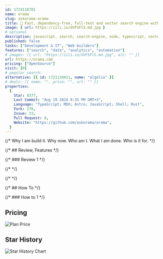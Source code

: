 ```yaml
---
id: 1724118701
name: orama
slug: askorama-orama
title: 🌌 Fast, dependency-free, full-text and vector search engine with typo tolerance, filters, facets, stemming, and more. Works with any JavaScript runtime, browser, server, service!
image: { url: https://iili.io/dVF5FlS.md.jpg }
# optional
description: javascript, search, search-engine, node, typescript, vector, data-structures, full-text, search-algorithm, typo-tolerance, vector-search, vector-database, vector-search-engine, algiorithm, vector-database-embedding,  ,
published: false
tasks: ["Development & IT", "Web builders"]
features: ["search", "data", "analytics", "automation"]
# images: [{ url: "https://iili.io/dVF5FlS.md.jpg", alt: "" }]
url: https://orama.com
pricing: ["OpenSource"]
visit: [0]
# popular_search:
alternative: [{ id: 1721134811, name: "algolia" }]
# deals: [{ name: "", price: "", url: "" }]
properties:
  {
    Star: 8377,
    Last Commit: "Aug 19 2024 9:35 PM GMT+3",
    Language: "TypeScript; MDX; Astro; JavaScript; Shell; Rust",
    Fork: 276,
    Issue: 33,
    Pull Request: 8,
    Website: "https://github.com/askorama/orama",
  }
---
```


{/* Why I am build it. Why now. Who am I. What I am done. Who is it for. */}

{/* ## Review, Features */}

{/* ### Review 1 */}

{/* <DetailYoutube videoId="" startTime={0} /> */}

{/* <Twitters ids=[] /> */}

{/* ## How To */}

{/* ### How to 1 */}

## Pricing

<Img
  src="https://p140.p3.n0.cdn.zight.com/items/JruZlYwD/caf0d1ed-d665-4c37-9dca-65d014d18036.jpg?v=%22f3372a9757380226a1a1a161a2dba9dd%22"
  alt="Plan Price"
/>

## Star History

![Star History Chart](https://api.star-history.com/svg?repos=askorama/orama)
